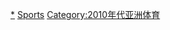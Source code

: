 {{portal box|亞洲|體育運動}}
{{Year by category
| m = 2
| c = 0
| d = 1
| y = 8
| cat =亞洲體育
| sortkey =亞洲體育
| in = 
| parent = 各年份亞洲體育
| subcat = 2018年亞洲
}}
[[Category:2018年體育|*]]
[[Category:2018年亞洲|Sports]]
[[Category:2010年代亚洲体育|Category:2010年代亚洲体育]]